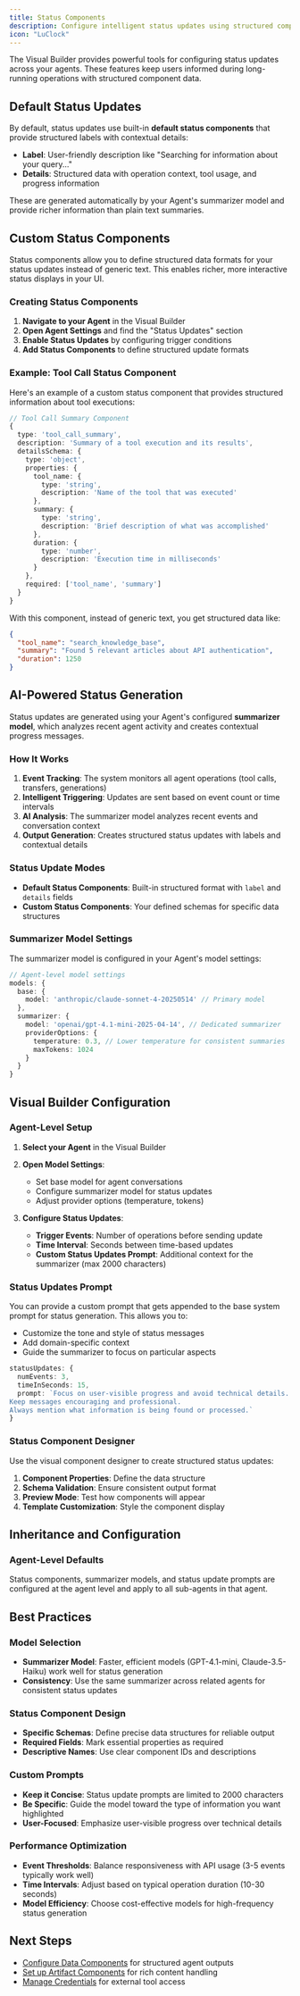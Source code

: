 ```yaml
---
title: Status Components
description: Configure intelligent status updates using structured components in the Visual Builder
icon: "LuClock"
---
```


The Visual Builder provides powerful tools for configuring status updates across your agents. These features keep users informed during long-running operations with structured component data.

## Default Status Updates

By default, status updates use built-in **default status components** that provide structured labels with contextual details:

- **Label**: User-friendly description like "Searching for information about your query..."
- **Details**: Structured data with operation context, tool usage, and progress information

These are generated automatically by your Agent's summarizer model and provide richer information than plain text summaries.

## Custom Status Components

Status components allow you to define structured data formats for your status updates instead of generic text. This enables richer, more interactive status displays in your UI.

### Creating Status Components

1. **Navigate to your Agent** in the Visual Builder
2. **Open Agent Settings** and find the "Status Updates" section
3. **Enable Status Updates** by configuring trigger conditions
4. **Add Status Components** to define structured update formats

### Example: Tool Call Status Component

Here's an example of a custom status component that provides structured information about tool executions:

```typescript
// Tool Call Summary Component
{
  type: 'tool_call_summary',
  description: 'Summary of a tool execution and its results',
  detailsSchema: {
    type: 'object',
    properties: {
      tool_name: {
        type: 'string',
        description: 'Name of the tool that was executed'
      },
      summary: {
        type: 'string',
        description: 'Brief description of what was accomplished'
      },
      duration: {
        type: 'number',
        description: 'Execution time in milliseconds'
      }
    },
    required: ['tool_name', 'summary']
  }
}
```

With this component, instead of generic text, you get structured data like:

```json
{
  "tool_name": "search_knowledge_base",
  "summary": "Found 5 relevant articles about API authentication",
  "duration": 1250
}
```

## AI-Powered Status Generation

Status updates are generated using your Agent's configured **summarizer model**, which analyzes recent agent activity and creates contextual progress messages.

### How It Works

1. **Event Tracking**: The system monitors all agent operations (tool calls, transfers, generations)
2. **Intelligent Triggering**: Updates are sent based on event count or time intervals
3. **AI Analysis**: The summarizer model analyzes recent events and conversation context
4. **Output Generation**: Creates structured status updates with labels and contextual details

### Status Update Modes

- **Default Status Components**: Built-in structured format with `label` and `details` fields
- **Custom Status Components**: Your defined schemas for specific data structures

### Summarizer Model Settings

The summarizer model is configured in your Agent's model settings:

```typescript
// Agent-level model settings
models: {
  base: {
    model: 'anthropic/claude-sonnet-4-20250514' // Primary model
  },
  summarizer: {
    model: 'openai/gpt-4.1-mini-2025-04-14', // Dedicated summarizer
    providerOptions: {
      temperature: 0.3, // Lower temperature for consistent summaries
      maxTokens: 1024
    }
  }
}
```

## Visual Builder Configuration

### Agent-Level Setup

1. **Select your Agent** in the Visual Builder
2. **Open Model Settings**:

   - Set base model for agent conversations
   - Configure summarizer model for status updates
   - Adjust provider options (temperature, tokens)

3. **Configure Status Updates**:
   - **Trigger Events**: Number of operations before sending update
   - **Time Interval**: Seconds between time-based updates
   - **Custom Status Updates Prompt**: Additional context for the summarizer (max 2000 characters)

### Status Updates Prompt

You can provide a custom prompt that gets appended to the base system prompt for status generation. This allows you to:

- Customize the tone and style of status messages
- Add domain-specific context
- Guide the summarizer to focus on particular aspects

```typescript
statusUpdates: {
  numEvents: 3,
  timeInSeconds: 15,
  prompt: `Focus on user-visible progress and avoid technical details.
Keep messages encouraging and professional.
Always mention what information is being found or processed.`
}
```

### Status Component Designer

Use the visual component designer to create structured status updates:

1. **Component Properties**: Define the data structure
2. **Schema Validation**: Ensure consistent output format
3. **Preview Mode**: Test how components will appear
4. **Template Customization**: Style the component display

## Inheritance and Configuration

### Agent-Level Defaults

Status components, summarizer models, and status update prompts are configured at the agent level and apply to all sub-agents in that agent.

## Best Practices

### Model Selection

- **Summarizer Model**: Faster, efficient models (GPT-4.1-mini, Claude-3.5-Haiku) work well for status generation
- **Consistency**: Use the same summarizer across related agents for consistent status updates

### Status Component Design

- **Specific Schemas**: Define precise data structures for reliable output
- **Required Fields**: Mark essential properties as required
- **Descriptive Names**: Use clear component IDs and descriptions

### Custom Prompts

- **Keep it Concise**: Status update prompts are limited to 2000 characters
- **Be Specific**: Guide the model toward the type of information you want highlighted
- **User-Focused**: Emphasize user-visible progress over technical details

### Performance Optimization

- **Event Thresholds**: Balance responsiveness with API usage (3-5 events typically work well)
- **Time Intervals**: Adjust based on typical operation duration (10-30 seconds)
- **Model Efficiency**: Choose cost-effective models for high-frequency status generation

## Next Steps

- [Configure Data Components](/visual-builder/data-components) for structured agent outputs
- [Set up Artifact Components](/visual-builder/artifact-components) for rich content handling
- [Manage Credentials](/visual-builder/credentials) for external tool access
